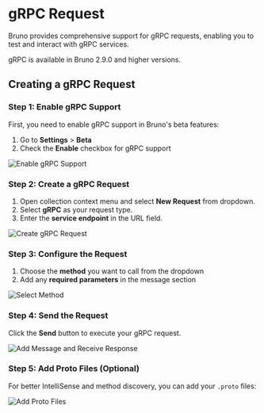 
# gRPC Request

Bruno provides comprehensive support for gRPC requests, enabling you to test and interact with gRPC services. 

<Callout emoji="">
    gRPC is available in Bruno 2.9.0 and higher versions.
</Callout>

## Creating a gRPC Request

### Step 1: Enable gRPC Support

First, you need to enable gRPC support in Bruno's beta features:

1. Go to **Settings** > **Beta**
2. Check the **Enable** checkbox for gRPC support

![Enable gRPC Support](/screenshots/send-request/grpc/1-enable.grpc-support.webp)

### Step 2: Create a gRPC Request

1. Open collection context menu and select **New Request** from dropdown.
2. Select **gRPC** as your request type.
3. Enter the **service endpoint** in the URL field.

![Create gRPC Request](/screenshots/send-request/grpc/2-create-grpc-req.webp)

### Step 3: Configure the Request
 
1. Choose the **method** you want to call from the dropdown
2. Add any **required parameters** in the message section

![Select Method](/screenshots/send-request/grpc/3-select-method.webp)

### Step 4: Send the Request

Click the **Send** button to execute your gRPC request.

![Add Message and Receive Response](/screenshots/send-request/grpc/4-add-msg-receive-resp.webp)

### Step 5: Add Proto Files (Optional)

For better IntelliSense and method discovery, you can add your `.proto` files:

![Add Proto Files](/screenshots/send-request/grpc/5-add-probo-files.webp)